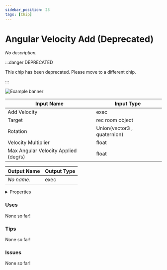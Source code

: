 ```yaml
---
sidebar_position: 23
tags: [Chip]
---
```


# Angular Velocity Add (Deprecated)

*No description.*

:::danger DEPRECATED

This chip has been deprecated. Please move to a different chip.

:::

![Example banner](./assets/87f6886f-fa2b-4961-b0ed-c8014aadc56b.svg)

| Input Name | Input Type |
|-----------|-----------|
| Add Velocity | exec |
| Target | rec room object |
| Rotation | Union(vector3 , quaternion) |
| Velocity Multiplier | float |
| Max Angular Velocity Applied (deg/s) | float |

| Output Name | Output Type |
|-----------|-----------|
| *No name.* | exec |


<details>
  <summary>Properties</summary>
  <div>
    <div>
    <table>
      <thead>
        <tr>
          <th>Is beta required?</th>
          <th>✅</th>
        </tr>
        <tr>
          <th>Is this chip a trolling risk?</th>
          <th>❌</th>
        </tr>
        <tr>
          <th>Chip UUPD</th>
          <th>._uuid</th>
        </tr>
      </thead>
    </table>
    </div>
  </div>
</details>

### Uses

None so far!

### Tips

None so far!

### Issues

None so far!